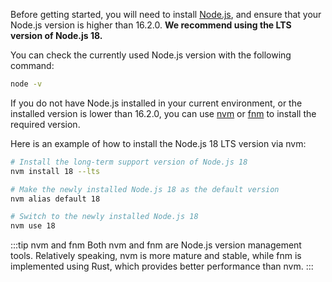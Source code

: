 Before getting started, you will need to install [Node.js](https://nodejs.org/), and ensure that your Node.js version is higher than 16.2.0. **We recommend using the LTS version of Node.js 18.**

You can check the currently used Node.js version with the following command:

```bash
node -v
```

If you do not have Node.js installed in your current environment, or the installed version is lower than 16.2.0, you can use [nvm](https://github.com/nvm-sh/nvm) or [fnm](https://github.com/Schniz/fnm) to install the required version.

Here is an example of how to install the Node.js 18 LTS version via nvm:

```bash
# Install the long-term support version of Node.js 18
nvm install 18 --lts

# Make the newly installed Node.js 18 as the default version
nvm alias default 18

# Switch to the newly installed Node.js 18
nvm use 18
```

:::tip nvm and fnm
Both nvm and fnm are Node.js version management tools. Relatively speaking, nvm is more mature and stable, while fnm is implemented using Rust, which provides better performance than nvm.
:::
